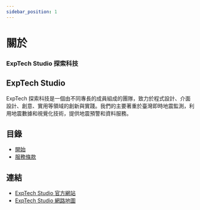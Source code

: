 ```yaml
---
sidebar_position: 1
---
```


# 關於

### ExpTech Studio 探索科技

## ExpTech Studio

ExpTech 探索科技是一個由不同專長的成員組成的團隊，致力於程式設計、介面設計、創意、實用等領域的創新與實踐。我們的主要著重於臺灣即時地震監測，利用地震數據和視覺化技術，提供地震預警和資料服務。

## 目錄

- [開始](./install)
- [服務條款](./tos)

## 連結

- [ExpTech Studio 官方網站](https://exptech.com.tw/)
- [ExpTech Studio 網路地圖](https://status.exptech.com.tw/)
